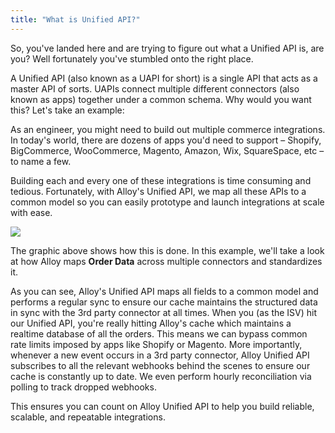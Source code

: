 ```yaml
---
title: "What is Unified API?"
---
```


So, you've landed here and are trying to figure out what a Unified API is, are you? Well fortunately you've stumbled onto the right place.

A Unified API (also known as a UAPI for short) is a single API that acts as a master API of sorts. UAPIs connect multiple different connectors (also known as apps) together under a common schema. Why would you want this? Let's take an example:

As an engineer, you might need to build out multiple commerce integrations. In today's world, there are dozens of apps you'd need to support – Shopify, BigCommerce, WooCommerce, Magento, Amazon, Wix, SquareSpace, etc – to name a few.

Building each and every one of these integrations is time consuming and tedious. Fortunately, with Alloy's Unified API, we map all these APIs to a common model so you can easily prototype and launch integrations at scale with ease.

![](/images/6109c29-Embeddded_IpaaS.jpg)

The graphic above shows how this is done. In this example, we'll take a look at how Alloy maps **Order Data** across multiple connectors and standardizes it.

As you can see, Alloy's Unified API maps all fields to a common model and performs a regular sync to ensure our cache maintains the structured data in sync with the 3rd party connector at all times. When you (as the ISV) hit our Unified API, you're really hitting Alloy's cache which maintains a realtime database of all the orders. This means we can bypass common rate limits imposed by apps like Shopify or Magento. More importantly, whenever a new event occurs in a 3rd party connector, Alloy Unified API subscribes to all the relevant webhooks behind the scenes to ensure our cache is constantly up to date. We even perform hourly reconciliation via polling to track dropped webhooks.

This ensures you can count on Alloy Unified API to help you build reliable, scalable, and repeatable integrations.